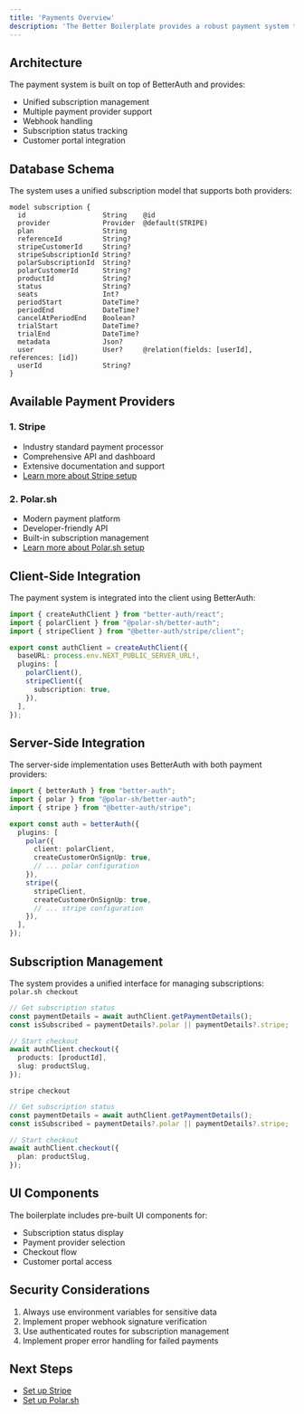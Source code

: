 ```yaml
---
title: 'Payments Overview'
description: 'The Better Boilerplate provides a robust payment system that supports both Stripe and Polar.sh as payment providers. This guide will help you understand the payment architecture and how to implement it in your application.'
---
```


## Architecture

The payment system is built on top of BetterAuth and provides:

- Unified subscription management
- Multiple payment provider support
- Webhook handling
- Subscription status tracking
- Customer portal integration

## Database Schema

The system uses a unified subscription model that supports both providers:

```prisma
model subscription {
  id                   String    @id
  provider             Provider  @default(STRIPE)
  plan                 String
  referenceId          String?
  stripeCustomerId     String?
  stripeSubscriptionId String?
  polarSubscriptionId  String?
  polarCustomerId      String?
  productId            String?
  status               String?
  seats                Int?
  periodStart          DateTime?
  periodEnd            DateTime?
  cancelAtPeriodEnd    Boolean?
  trialStart           DateTime?
  trialEnd             DateTime?
  metadata             Json?
  user                 User?     @relation(fields: [userId], references: [id])
  userId               String?
}
```

## Available Payment Providers

### 1. Stripe
- Industry standard payment processor
- Comprehensive API and dashboard
- Extensive documentation and support
- [Learn more about Stripe setup](/payments/stripe)

### 2. Polar.sh
- Modern payment platform
- Developer-friendly API
- Built-in subscription management
- [Learn more about Polar.sh setup](/payments/polar)

## Client-Side Integration

The payment system is integrated into the client using BetterAuth:

```typescript
import { createAuthClient } from "better-auth/react";
import { polarClient } from "@polar-sh/better-auth";
import { stripeClient } from "@better-auth/stripe/client";

export const authClient = createAuthClient({
  baseURL: process.env.NEXT_PUBLIC_SERVER_URL!,
  plugins: [
    polarClient(),
    stripeClient({
      subscription: true,
    }),
  ],
});
```

## Server-Side Integration

The server-side implementation uses BetterAuth with both payment providers:

```typescript
import { betterAuth } from "better-auth";
import { polar } from "@polar-sh/better-auth";
import { stripe } from "@better-auth/stripe";

export const auth = betterAuth({
  plugins: [
    polar({
      client: polarClient,
      createCustomerOnSignUp: true,
      // ... polar configuration
    }),
    stripe({
      stripeClient,
      createCustomerOnSignUp: true,
      // ... stripe configuration
    }),
  ],
});
```

## Subscription Management

The system provides a unified interface for managing subscriptions:
`polar.sh checkout`
```typescript
// Get subscription status
const paymentDetails = await authClient.getPaymentDetails();
const isSubscribed = paymentDetails?.polar || paymentDetails?.stripe;

// Start checkout
await authClient.checkout({
  products: [productId],
  slug: productSlug,
});
```
`stripe checkout`

```typescript
// Get subscription status
const paymentDetails = await authClient.getPaymentDetails();
const isSubscribed = paymentDetails?.polar || paymentDetails?.stripe;

// Start checkout
await authClient.checkout({
  plan: productSlug,
});
```

## UI Components

The boilerplate includes pre-built UI components for:

- Subscription status display
- Payment provider selection
- Checkout flow
- Customer portal access

## Security Considerations

1. Always use environment variables for sensitive data
2. Implement proper webhook signature verification
3. Use authenticated routes for subscription management
4. Implement proper error handling for failed payments

## Next Steps

- [Set up Stripe](/payment/stripe)
- [Set up Polar.sh](/payment/polar)